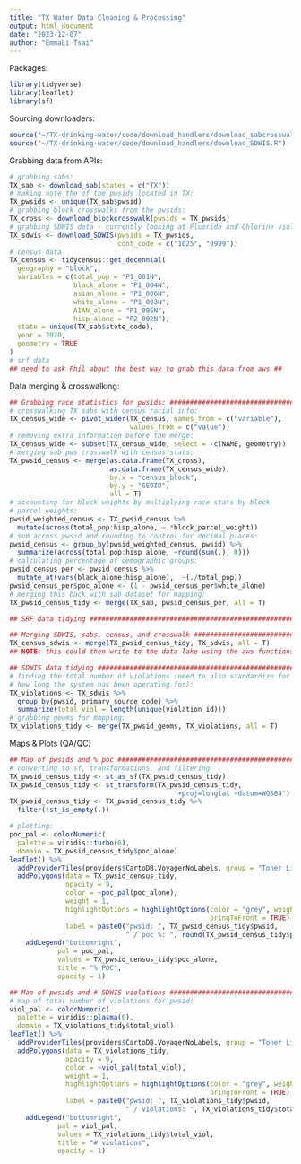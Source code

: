 ```yaml
---
title: "TX Water Data Cleaning & Processing"
output: html_document
date: "2023-12-07"
author: "EmmaLi Tsai" 
---
```


Packages: 
```r
library(tidyverse)
library(leaflet)
library(sf)
```

Sourcing downloaders: 
```r
source("~/TX-drinking-water/code/download_handlers/download_sabcrosswalk.R")
source("~/TX-drinking-water/code/download_handlers/download_SDWIS.R")
```

Grabbing data from APIs: 
```r
# grabbing sabs: 
TX_sab <- download_sab(states = c("TX"))
# making note the of the pwsids located in TX: 
TX_pwsids <- unique(TX_sab$pwsid)
# grabbing block crosswalks from the pwsids: 
TX_cross <- download_blockcrosswalk(pwsids = TX_pwsids)
# grabbing SDWIS data - currently looking at Fluoride and Chlorine violations (1025 and 0999 respectively)
TX_sdwis <- download_SDWIS(pwsids = TX_pwsids, 
                           cont_code = c("1025", "0999"))
# census data 
TX_census <- tidycensus::get_decennial(
  geography = "block", 
  variables = c(total_pop = "P1_001N", 
                black_alone = "P1_004N", 
                asian_alone = "P1_006N", 
                white_alone = "P1_003N", 
                AIAN_alone = "P1_005N", 
                hisp_alone = "P2_002N"), 
  state = unique(TX_sab$state_code), 
  year = 2020,
  geometry = TRUE
)
# srf data
## need to ask Phil about the best way to grab this data from aws ##

```

Data merging & crosswalking: 
```r
## Grabbing race statistics for pwsids: ########################################
# crosswalking TX sabs with census racial info:
TX_census_wide <- pivot_wider(TX_census, names_from = c("variable"), 
                              values_from = c("value"))
# removing extra information before the merge: 
TX_census_wide <- subset(TX_census_wide, select = -c(NAME, geometry))
# merging sab pws crosswalk with census stats: 
TX_pwsid_census <- merge(as.data.frame(TX_cross), 
                         as.data.frame(TX_census_wide), 
                         by.x = "census_block", 
                         by.y = "GEOID", 
                         all = T)
# accounting for block weights by multiplying race stats by block
# parcel weights: 
pwsid_weighted_census <- TX_pwsid_census %>% 
  mutate(across(total_pop:hisp_alone, ~.*block_parcel_weight))
# sum across pwsid and rounding to control for decimal places: 
pwsid_census <- group_by(pwsid_weighted_census, pwsid) %>% 
  summarize(across(total_pop:hisp_alone, ~round(sum(.), 0)))
# calculating percentage of demographic groups: 
pwsid_census_per <- pwsid_census %>%
  mutate_at(vars(black_alone:hisp_alone),  ~(./total_pop))
pwsid_census_per$poc_alone <- (1 - pwsid_census_per$white_alone)
# merging this back with sab dataset for mapping: 
TX_pwsid_census_tidy <- merge(TX_sab, pwsid_census_per, all = T)

## SRF data tidying ############################################################

## Merging SDWIS, sabs, census, and crosswalk ################################## 
TX_census_sdwis <- merge(TX_pwsid_census_tidy, TX_sdwis, all = T)
## NOTE: this could then write to the data lake using the aws functions 

## SDWIS data tidying ##########################################################
# finding the total number of violations (need to also standardize for year and
# how long the system has been operating for):
TX_violations <- TX_sdwis %>%
  group_by(pwsid, primary_source_code) %>%
  summarize(total_viol = length(unique(violation_id)))
# grabbing geoms for mapping: 
TX_violations_tidy <- merge(TX_pwsid_geoms, TX_violations, all = T)

```

Maps & Plots (QA/QC)
```r
## Map of pwsids and % poc ####################################################
# converting to sf, transformations, and filtering 
TX_pwsid_census_tidy <- st_as_sf(TX_pwsid_census_tidy)
TX_pwsid_census_tidy <- st_transform(TX_pwsid_census_tidy, 
                                         '+proj=longlat +datum=WGS84')
TX_pwsid_census_tidy <- TX_pwsid_census_tidy %>% 
  filter(!st_is_empty(.))

# plotting: 
poc_pal <- colorNumeric(
  palette = viridis::turbo(6),
  domain = TX_pwsid_census_tidy$poc_alone)
leaflet() %>%
  addProviderTiles(providers$CartoDB.VoyagerNoLabels, group = "Toner Lite")  %>%
  addPolygons(data = TX_pwsid_census_tidy, 
              opacity = 9,
              color = ~poc_pal(poc_alone),
              weight = 1, 
              highlightOptions = highlightOptions(color = "grey", weight = 2,
                                                  bringToFront = TRUE), 
              label = paste0("pwsid: ", TX_pwsid_census_tidy$pwsid, 
                             " / poc %: ", round(TX_pwsid_census_tidy$poc_alone*100, 2))) %>%
    addLegend("bottomright", 
            pal = poc_pal, 
            values = TX_pwsid_census_tidy$poc_alone,
            title = "% POC",
            opacity = 1)

## Map of pwsids and # SDWIS violations ########################################
# map of total number of violations for pwsid: 
viol_pal <- colorNumeric(
  palette = viridis::plasma(6),
  domain = TX_violations_tidy$total_viol)
leaflet() %>%
  addProviderTiles(providers$CartoDB.VoyagerNoLabels, group = "Toner Lite")  %>%
  addPolygons(data = TX_violations_tidy, 
              opacity = 9,
              color = ~viol_pal(total_viol),
              weight = 1, 
              highlightOptions = highlightOptions(color = "grey", weight = 2,
                                                  bringToFront = TRUE), 
              label = paste0("pwsid: ", TX_violations_tidy$pwsid, 
                             " / violations: ", TX_violations_tidy$total_viol)) %>%
    addLegend("bottomright", 
            pal = viol_pal, 
            values = TX_violations_tidy$total_viol,
            title = "# violations",
            opacity = 1)

```

